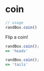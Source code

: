 # coin

```js
// usage
randBox.coin()
```

Flip a coin!

```js
randBox.coin();
=> 'heads'

randBox.coin();
=> 'tails'
```
